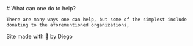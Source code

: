 
<Flex>
  <Grow>
    # What can one do to help?
    
    There are many ways one can help, but some of the simplest include donating to the aforementioned organizations,
    
  </Grow>

  <Line/>

  <div>
    Site made with 💜 by Diego
  </div>
</Flex>
